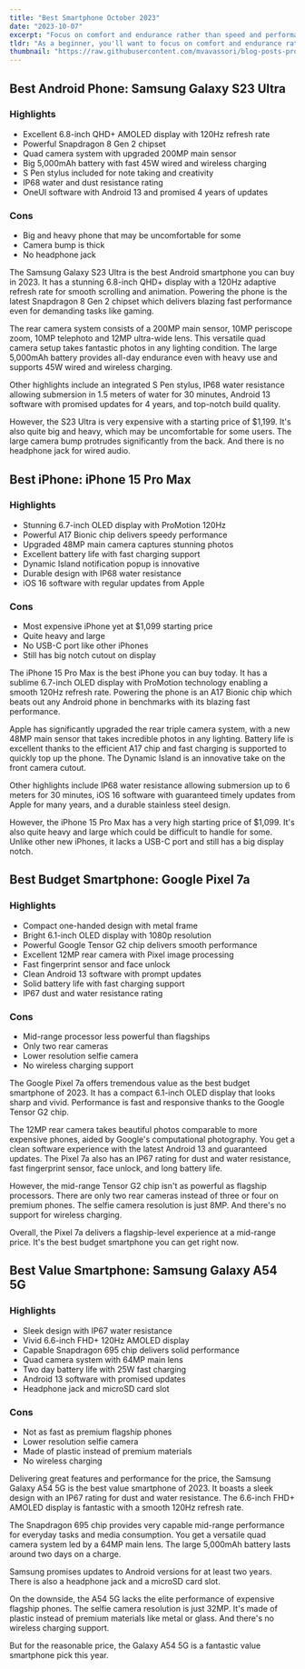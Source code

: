 ```yaml
---
title: "Best Smartphone October 2023"
date: "2023-10-07"
excerpt: "Focus on comfort and endurance rather than speed and performance. The good news is you don't need an expensive bike to get started road biking. Here are some tips for choosing your first road bike."
tldr: "As a beginner, you'll want to focus on comfort and endurance rather than speed and performance. The good news is you don't need an expensive bike to get started road biking. Don't break the bank. As a beginner, look for an entry-level or mid-range road bike in the $500 to $1,500 range. Opt for an endurance bike designed for comfort over long distances. They have a relaxed geometry ideal for new riders. Choose comfort and value for money. Focus on the frame, fork and components for quality without paying a premium. Take test rides to find the right fit."
thumbnail: "https://raw.githubusercontent.com/mvavassori/blog-posts-product-reco/master/images/road-bike.jpg"
---
```


## Best Android Phone: Samsung Galaxy S23 Ultra

### Highlights

- Excellent 6.8-inch QHD+ AMOLED display with 120Hz refresh rate
- Powerful Snapdragon 8 Gen 2 chipset
- Quad camera system with upgraded 200MP main sensor
- Big 5,000mAh battery with fast 45W wired and wireless charging
- S Pen stylus included for note taking and creativity
- IP68 water and dust resistance rating
- OneUI software with Android 13 and promised 4 years of updates

### Cons

- Big and heavy phone that may be uncomfortable for some
- Camera bump is thick
- No headphone jack

The Samsung Galaxy S23 Ultra is the best Android smartphone you can buy in 2023. It has a stunning 6.8-inch QHD+ display with a 120Hz adaptive refresh rate for smooth scrolling and animation. Powering the phone is the latest Snapdragon 8 Gen 2 chipset which delivers blazing fast performance even for demanding tasks like gaming.

The rear camera system consists of a 200MP main sensor, 10MP periscope zoom, 10MP telephoto and 12MP ultra-wide lens. This versatile quad camera setup takes fantastic photos in any lighting condition. The large 5,000mAh battery provides all-day endurance even with heavy use and supports 45W wired and wireless charging.

Other highlights include an integrated S Pen stylus, IP68 water resistance allowing submersion in 1.5 meters of water for 30 minutes, Android 13 software with promised updates for 4 years, and top-notch build quality.

However, the S23 Ultra is very expensive with a starting price of $1,199. It's also quite big and heavy, which may be uncomfortable for some users. The large camera bump protrudes significantly from the back. And there is no headphone jack for wired audio.

## Best iPhone: iPhone 15 Pro Max

### Highlights

- Stunning 6.7-inch OLED display with ProMotion 120Hz
- Powerful A17 Bionic chip delivers speedy performance
- Upgraded 48MP main camera captures stunning photos
- Excellent battery life with fast charging support
- Dynamic Island notification popup is innovative
- Durable design with IP68 water resistance
- iOS 16 software with regular updates from Apple

### Cons

- Most expensive iPhone yet at $1,099 starting price
- Quite heavy and large
- No USB-C port like other iPhones
- Still has big notch cutout on display

The iPhone 15 Pro Max is the best iPhone you can buy today. It has a sublime 6.7-inch OLED display with ProMotion technology enabling a smooth 120Hz refresh rate. Powering the phone is an A17 Bionic chip which beats out any Android phone in benchmarks with its blazing fast performance.

Apple has significantly upgraded the rear triple camera system, with a new 48MP main sensor that takes incredible photos in any lighting. Battery life is excellent thanks to the efficient A17 chip and fast charging is supported to quickly top up the phone. The Dynamic Island is an innovative take on the front camera cutout.

Other highlights include IP68 water resistance allowing submersion up to 6 meters for 30 minutes, iOS 16 software with guaranteed timely updates from Apple for many years, and a durable stainless steel design.

However, the iPhone 15 Pro Max has a very high starting price of $1,099. It's also quite heavy and large which could be difficult to handle for some. Unlike other new iPhones, it lacks a USB-C port and still has a big display notch.

## Best Budget Smartphone: Google Pixel 7a

### Highlights

- Compact one-handed design with metal frame
- Bright 6.1-inch OLED display with 1080p resolution
- Powerful Google Tensor G2 chip delivers smooth performance
- Excellent 12MP rear camera with Pixel image processing
- Fast fingerprint sensor and face unlock
- Clean Android 13 software with prompt updates
- Solid battery life with fast charging support
- IP67 dust and water resistance rating

### Cons

- Mid-range processor less powerful than flagships
- Only two rear cameras
- Lower resolution selfie camera
- No wireless charging support

The Google Pixel 7a offers tremendous value as the best budget smartphone of 2023. It has a compact 6.1-inch OLED display that looks sharp and vivid. Performance is fast and responsive thanks to the Google Tensor G2 chip.

The 12MP rear camera takes beautiful photos comparable to more expensive phones, aided by Google's computational photography. You get a clean software experience with the latest Android 13 and guaranteed updates. The Pixel 7a also has an IP67 rating for dust and water resistance, fast fingerprint sensor, face unlock, and long battery life.

However, the mid-range Tensor G2 chip isn't as powerful as flagship processors. There are only two rear cameras instead of three or four on premium phones. The selfie camera resolution is just 8MP. And there's no support for wireless charging.

Overall, the Pixel 7a delivers a flagship-level experience at a mid-range price. It's the best budget smartphone you can get right now.

## Best Value Smartphone: Samsung Galaxy A54 5G

### Highlights

- Sleek design with IP67 water resistance
- Vivid 6.6-inch FHD+ 120Hz AMOLED display
- Capable Snapdragon 695 chip delivers solid performance
- Quad camera system with 64MP main lens
- Two day battery life with 25W fast charging
- Android 13 software with promised updates
- Headphone jack and microSD card slot

### Cons

- Not as fast as premium flagship phones
- Lower resolution selfie camera
- Made of plastic instead of premium materials
- No wireless charging

Delivering great features and performance for the price, the Samsung Galaxy A54 5G is the best value smartphone of 2023. It boasts a sleek design with an IP67 rating for dust and water resistance. The 6.6-inch FHD+ AMOLED display is fantastic with a smooth 120Hz refresh rate.

The Snapdragon 695 chip provides very capable mid-range performance for everyday tasks and media consumption. You get a versatile quad camera system led by a 64MP main lens. The large 5,000mAh battery lasts around two days on a charge.

Samsung promises updates to Android versions for at least two years. There is also a headphone jack and a microSD card slot.

On the downside, the A54 5G lacks the elite performance of expensive flagship phones. The selfie camera resolution is just 32MP. It's made of plastic instead of premium materials like metal or glass. And there's no wireless charging support.

But for the reasonable price, the Galaxy A54 5G is a fantastic value smartphone pick this year.
